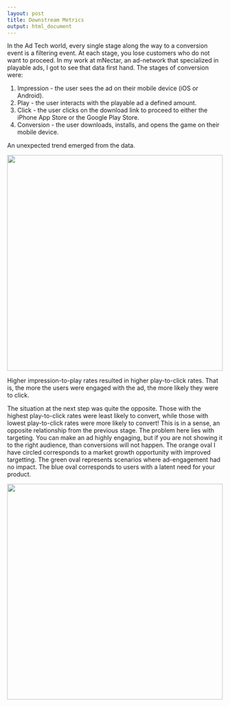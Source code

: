 ```yaml
---
layout: post
title: Downstream Metrics
output: html_document
---
```


In the Ad Tech world, every single stage along the way to a conversion event is a filtering event.  At each stage, you lose customers who do not want to proceed. In my work at mNectar, an ad-network that specialized in playable ads, I got to see that data first hand.  The stages of conversion were:

1. Impression - the user sees the ad on their mobile device (iOS or Android).
2. Play - the user interacts with the playable ad a defined amount.
3. Click - the user clicks on the download link to proceed to either the iPhone App Store or the Google Play Store.
4. Conversion - the user downloads, installs, and opens the game on their mobile device.

An unexpected trend emerged from the data.  

<img src="/images/ds_metrics/ds1.png" height="502" width="502">

Higher impression-to-play rates resulted in higher play-to-click rates.  That is, the more the users were engaged with the ad, the more likely they were to click.


The situation at the next step was quite the opposite.  Those with the highest play-to-click rates were least likely to convert, while those with lowest play-to-click rates were more likely to convert!  This is in a sense, an opposite relationship from the previous stage. The problem here lies with targeting.  You can make an ad highly engaging, but if you are not showing it to the right audience, than conversions will not happen.  The orange oval I have circled corresponds to a market growth opportunity with improved targetting.  The green oval represents scenarios where ad-engagement had no impact.  The blue oval corresponds to users with a latent need for your product. 

<img src="/images/ds_metrics/ds2.png" height="502" width="502">

